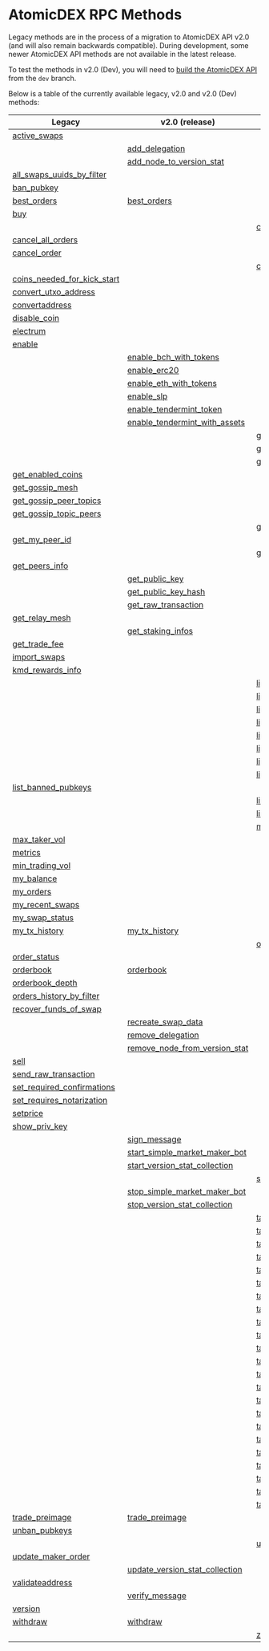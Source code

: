 
# AtomicDEX RPC Methods

Legacy methods are in the process of a migration to AtomicDEX API v2.0 (and will also remain backwards compatible).
During development, some newer AtomicDEX API methods are not available in the latest release.

To test the methods in v2.0 (Dev), you will need to [build the AtomicDEX API](../atomicdex/setup/) from the `dev` branch.

Below is a table of the currently available legacy, v2.0 and v2.0 (Dev) methods:

| Legacy                                                                                                            | v2.0 (release)                                                                                                         | v2.0 (dev)                                                                                                            |
| ----------------------------------------------------------------------------------------------------------------- | ---------------------------------------------------------------------------------------------------------------------- | --------------------------------------------------------------------------------------------------------------------- |
| [active\_swaps](/atomicdex/api/legacy/active_swaps/#active-swaps)                                                 |                                                                                                                        |                                                                                                                       |
|                                                                                                                   | [add\_delegation](/atomicdex/api/v20/add_delegation/#add-delegation)                                                   |                                                                                                                       |
|                                                                                                                   | [add\_node\_to\_version\_stat](/atomicdex/api/v20/add_node_to_version_stat/#add-node-to-version-stat)                  |                                                                                                                       |
| [all\_swaps\_uuids\_by\_filter](/atomicdex/api/legacy/all_swaps_uuids_by_filter/#all-swaps-uuids-by-filter)       |                                                                                                                        |                                                                                                                       |
| [ban\_pubkey](/atomicdex/api/legacy/ban_pubkey/#ban-pubkey)                                                       |                                                                                                                        |                                                                                                                       |
| [best\_orders](/atomicdex/api/legacy/best_orders/#best-orders)                                                    | [best\_orders](/atomicdex/api/v20/best_orders/#best-orders)                                                            |                                                                                                                       |
| [buy](/atomicdex/api/legacy/buy/#buy)                                                                             |                                                                                                                        |                                                                                                                       |
|                                                                                                                   |                                                                                                                        | [can\_get\_new\_address](/atomicdex/api/v20-dev/hd_address_management/#can-get-new-address)                           |
| [cancel\_all\_orders](/atomicdex/api/legacy/cancel_all_orders/#cancel-all-orders)                                 |                                                                                                                        |                                                                                                                       |
| [cancel\_order](/atomicdex/api/legacy/cancel_order/#cancel-order)                                                 |                                                                                                                        |                                                                                                                       |
|                                                                                                                   |                                                                                                                        | [close\_channel](/atomicdex/api/v20-dev/lightning/channels/#close-channel)                                            |
| [coins\_needed\_for\_kick\_start](/atomicdex/api/legacy/coins_needed_for_kick_start/#coins-needed-for-kick-start) |                                                                                                                        |                                                                                                                       |
| [convert\_utxo\_address](/atomicdex/api/legacy/convert_utxo_address/#convert-utxo-address)                        |                                                                                                                        |                                                                                                                       |
| [convertaddress](/atomicdex/api/legacy/convertaddress/#convertaddress)                                            |                                                                                                                        |                                                                                                                       |
| [disable\_coin](/atomicdex/api/legacy/disable_coin/#disable-coin)                                                 |                                                                                                                        |                                                                                                                       |
| [electrum](/atomicdex/api/legacy/coin_activation/#electrum-method)                                                |                                                                                                                        |                                                                                                                       |
| [enable](/atomicdex/api/legacy/coin_activation/#enable-method)                                                    |                                                                                                                        |                                                                                                                       |
|                                                                                                                   | [enable\_bch\_with\_tokens](/atomicdex/api/v20/enable_bch_with_tokens/#enable-bch-with-tokens)                         |                                                                                                                       |
|                                                                                                                   | [enable\_erc20](/atomicdex/api/v20/enable_erc20/#enable-erc20)                                                         |                                                                                                                       |
|                                                                                                                   | [enable\_eth\_with\_tokens](/atomicdex/api/v20/enable_eth_with_tokens/#enable-eth-with-tokens)                         |                                                                                                                       |
|                                                                                                                   | [enable\_slp](/atomicdex/api/v20/enable_slp/#enable-slp)                                                               |                                                                                                                       |
|                                                                                                                   | [enable\_tendermint\_token](/atomicdex/api/v20/enable_tendermint_token/#enable-tendermint-token)                       |                                                                                                                       |
|                                                                                                                   | [enable\_tendermint\_with\_assets](/atomicdex/api/v20/enable_tendermint_with_assets/#enable-tendermint-with-assets)    |                                                                                                                       |
|                                                                                                                   |                                                                                                                        | [get\_channel\_details](/atomicdex/api/v20-dev/lightning/channels/#get-channel-details)                               |
|                                                                                                                   |                                                                                                                        | [get\_claimable\_balances](/atomicdex/api/v20-dev/lightning/channels/#get-claimable-balances)                         |
|                                                                                                                   |                                                                                                                        | [get\_current\_mtp](/atomicdex/api/v20-dev/get_current_mtp/#get-current-mtp)                                          |
| [get\_enabled\_coins](/atomicdex/api/legacy/get_enabled_coins/#get-enabled-coins)                                 |                                                                                                                        |                                                                                                                       |
| [get\_gossip\_mesh](/atomicdex/api/legacy/get_gossip_mesh/#get-gossip-mesh)                                       |                                                                                                                        |                                                                                                                       |
| [get\_gossip\_peer\_topics](/atomicdex/api/legacy/get_gossip_peer_topics/#get-gossip-peer-topics)                 |                                                                                                                        |                                                                                                                       |
| [get\_gossip\_topic\_peers](/atomicdex/api/legacy/get_gossip_topic_peers/#get-gossip-topic-peers)                 |                                                                                                                        |                                                                                                                       |
|                                                                                                                   |                                                                                                                        | [get\_locked\_amount](/atomicdex/api/v20-dev/get_locked_amount/#get-locked-amount)                                    |
| [get\_my\_peer\_id](/atomicdex/api/legacy/get_my_peer_id/#get-my-peer-id)                                         |                                                                                                                        |                                                                                                                       |
|                                                                                                                   |                                                                                                                        | [get\_new\_address](/atomicdex/api/v20-dev/hd_address_management/#get-new-address)                                    |
| [get\_peers\_info](/atomicdex/api/legacy/get_peers_info/#get-peers-info)                                          |                                                                                                                        |                                                                                                                       |
|                                                                                                                   | [get\_public\_key](/atomicdex/api/v20/get_public_key/#get-public-key)                                                  |                                                                                                                       |
|                                                                                                                   | [get\_public\_key\_hash](/atomicdex/api/v20/get_public_key_hash/#get-public-key-hash)                                  |                                                                                                                       |
|                                                                                                                   | [get\_raw\_transaction](/atomicdex/api/v20/get_raw_transaction/#get-raw-transaction)                                   |                                                                                                                       |
| [get\_relay\_mesh](/atomicdex/api/legacy/get_relay_mesh/#get-relay-mesh)                                          |                                                                                                                        |                                                                                                                       |
|                                                                                                                   | [get\_staking\_infos](/atomicdex/api/v20/get_staking_infos/#get-staking-infos)                                         |                                                                                                                       |
| [get\_trade\_fee](/atomicdex/api/legacy/get_trade_fee/#get-trade-fee)                                             |                                                                                                                        |                                                                                                                       |
| [import\_swaps](/atomicdex/api/legacy/import_swaps/#import-swaps)                                                 |                                                                                                                        |                                                                                                                       |
| [kmd\_rewards\_info](/atomicdex/api/legacy/kmd_rewards_info/#kmd-rewards-info)                                    |                                                                                                                        |                                                                                                                       |
|                                                                                                                   |                                                                                                                        | [lightning::nodes::add\_trusted\_node](/atomicdex/api/v20-dev/lightning/nodes/#add-trusted-node)                      |
|                                                                                                                   |                                                                                                                        | [lightning::nodes::connect\_to\_node](/atomicdex/api/v20-dev/lightning/nodes/#connect-to-node)                        |
|                                                                                                                   |                                                                                                                        | [lightning::nodes::list\_trusted\_nodes](/atomicdex/api/v20-dev/lightning/nodes/#list-trusted-nodes)                  |
|                                                                                                                   |                                                                                                                        | [lightning::nodes::remove\_trusted\_node](/atomicdex/api/v20-dev/lightning/nodes/#remove-trusted-node)                |
|                                                                                                                   |                                                                                                                        | [lightning::payments::generate\_invoice](/atomicdex/api/v20-dev/lightning/payments/#generate-invoice)                 |
|                                                                                                                   |                                                                                                                        | [lightning::payments::get\_payment\_details](/atomicdex/api/v20-dev/lightning/payments/#get-payment-details)          |
|                                                                                                                   |                                                                                                                        | [lightning::payments::list\_payments\_by\_filter](/atomicdex/api/v20-dev/lightning/payments/#list-payments-by-filter) |
|                                                                                                                   |                                                                                                                        | [lightning::payments::send\_payment](/atomicdex/api/v20-dev/lightning/payments/#send-payment)                         |
| [list\_banned\_pubkeys](/atomicdex/api/legacy/list_banned_pubkeys/#list-banned-pubkeys)                           |                                                                                                                        |                                                                                                                       |
|                                                                                                                   |                                                                                                                        | [list\_closed\_channels\_by\_filter](/atomicdex/api/v20-dev/lightning/channels/#list-closed-channels-by-filter)       |
|                                                                                                                   |                                                                                                                        | [list\_open\_channels\_by\_filter](/atomicdex/api/v20-dev/lightning/channels/#list-open-channels-by-filter)           |
|                                                                                                                   |                                                                                                                        | [max\_maker\_vol](/atomicdex/api/v20-dev/max_maker_vol/#max-maker-vol)                                                |
| [max\_taker\_vol](/atomicdex/api/legacy/max_taker_vol/#max-taker-vol)                                             |                                                                                                                        |                                                                                                                       |
| [metrics](/atomicdex/api/legacy/metrics/#metrics)                                                                 |                                                                                                                        |                                                                                                                       |
| [min\_trading\_vol](/atomicdex/api/legacy/min_trading_vol/#min-trading-vol)                                       |                                                                                                                        |                                                                                                                       |
| [my\_balance](/atomicdex/api/legacy/my_balance/#my-balance)                                                       |                                                                                                                        |                                                                                                                       |
| [my\_orders](/atomicdex/api/legacy/my_orders/#my-orders)                                                          |                                                                                                                        |                                                                                                                       |
| [my\_recent\_swaps](/atomicdex/api/legacy/my_recent_swaps/#my-recent-swaps)                                       |                                                                                                                        |                                                                                                                       |
| [my\_swap\_status](/atomicdex/api/legacy/my_swap_status/#my-swap-status)                                          |                                                                                                                        |                                                                                                                       |
| [my\_tx\_history](/atomicdex/api/legacy/my_tx_history/#my-tx-history)                                             | [my\_tx\_history](/atomicdex/api/v20/my_tx_history/#my-tx-history)                                                     |                                                                                                                       |
|                                                                                                                   |                                                                                                                        | [open\_channel](/atomicdex/api/v20-dev/lightning/channels/#open-channel)                                              |
| [order\_status](/atomicdex/api/legacy/order_status/#order-status)                                                 |                                                                                                                        |                                                                                                                       |
| [orderbook](/atomicdex/api/legacy/orderbook/#orderbook)                                                           | [orderbook](/atomicdex/api/v20/orderbook/#orderbook)                                                                   |                                                                                                                       |
| [orderbook\_depth](/atomicdex/api/legacy/orderbook_depth/#orderbook-depth)                                        |                                                                                                                        |                                                                                                                       |
| [orders\_history\_by\_filter](/atomicdex/api/legacy/orders_history_by_filter/#orders-history-by-filter)           |                                                                                                                        |                                                                                                                       |
| [recover\_funds\_of\_swap](/atomicdex/api/legacy/recover_funds_of_swap/#recover-funds-of-swap)                    |                                                                                                                        |                                                                                                                       |
|                                                                                                                   | [recreate\_swap\_data](/atomicdex/api/v20/recreate_swap_data/#recreate-swap-data)                                      |                                                                                                                       |
|                                                                                                                   | [remove\_delegation](/atomicdex/api/v20/remove_delegation/#remove-delegation)                                          |                                                                                                                       |
|                                                                                                                   | [remove\_node\_from\_version\_stat](/atomicdex/api/v20/remove_node_from_version_stat/#remove-node-from-version-stat)   |                                                                                                                       |
| [sell](/atomicdex/api/legacy/sell/#sell)                                                                          |                                                                                                                        |                                                                                                                       |
| [send\_raw\_transaction](/atomicdex/api/legacy/send_raw_transaction/#send-raw-transaction)                        |                                                                                                                        |                                                                                                                       |
| [set\_required\_confirmations](/atomicdex/api/legacy/set_required_confirmations/#set-required-confirmations)      |                                                                                                                        |                                                                                                                       |
| [set\_requires\_notarization](/atomicdex/api/legacy/set_requires_notarization/#set-requires-notarization)         |                                                                                                                        |                                                                                                                       |
| [setprice](/atomicdex/api/legacy/setprice/#setprice)                                                              |                                                                                                                        |                                                                                                                       |
| [show\_priv\_key](/atomicdex/api/legacy/show_priv_key/#show-priv-key)                                             |                                                                                                                        |                                                                                                                       |
|                                                                                                                   | [sign\_message](/atomicdex/api/v20/message_signing/#sign-message)                                                      |                                                                                                                       |
|                                                                                                                   | [start\_simple\_market\_maker\_bot](/atomicdex/api/v20/start_simple_market_maker_bot/#start-simple-market-maker-bot)   |                                                                                                                       |
|                                                                                                                   | [start\_version\_stat\_collection](/atomicdex/api/v20/start_version_stat_collection/#start-version-stat-collection)    |                                                                                                                       |
|                                                                                                                   |                                                                                                                        | [status](/atomicdex/api/v20-dev/task_create_new_account/#status)                                                      |
|                                                                                                                   | [stop\_simple\_market\_maker\_bot](/atomicdex/api/v20/stop_simple_market_maker_bot/#stop-simple-market-maker-bot)      |                                                                                                                       |
|                                                                                                                   | [stop\_version\_stat\_collection](/atomicdex/api/v20/stop_version_stat_collection/#stop-version-stat-collection)       |                                                                                                                       |
|                                                                                                                   |                                                                                                                        | [task::account\_balance::cancel](/atomicdex/api/v20-dev/task_account_balance/#cancel)                                 |
|                                                                                                                   |                                                                                                                        | [task::account\_balance::init](/atomicdex/api/v20-dev/task_account_balance/#init)                                     |
|                                                                                                                   |                                                                                                                        | [task::account\_balance::status](/atomicdex/api/v20-dev/task_account_balance/#status)                                 |
|                                                                                                                   |                                                                                                                        | [task::create\_new\_account::init](/atomicdex/api/v20-dev/task_create_new_account/#init)                              |
|                                                                                                                   |                                                                                                                        | [task::enable\_lightning::cancel](/atomicdex/api/v20-dev/lightning/activation/#cancel-initialization)                 |
|                                                                                                                   |                                                                                                                        | [task::enable\_lightning::init](/atomicdex/api/v20-dev/lightning/activation/#initialize-lightning)                    |
|                                                                                                                   |                                                                                                                        | [task::enable\_lightning::status](/atomicdex/api/v20-dev/lightning/activation/#initialization-status)                 |
|                                                                                                                   |                                                                                                                        | [task::enable\_qtum::init](/atomicdex/api/v20-dev/task_enable_qtum/#init)                                             |
|                                                                                                                   |                                                                                                                        | [task::enable\_qtum::status](/atomicdex/api/v20-dev/task_enable_qtum/#status)                                         |
|                                                                                                                   |                                                                                                                        | [task::enable\_qtum::user\_action](/atomicdex/api/v20-dev/task_enable_qtum/#user-action)                              |
|                                                                                                                   |                                                                                                                        | [task::enable\_utxo::init](/atomicdex/api/v20-dev/task_enable_utxo/#init)                                             |
|                                                                                                                   |                                                                                                                        | [task::enable\_utxo::status](/atomicdex/api/v20-dev/task_enable_utxo/#status)                                         |
|                                                                                                                   |                                                                                                                        | [task::enable\_utxo::user\_action](/atomicdex/api/v20-dev/task_enable_utxo/#user-action)                              |
|                                                                                                                   |                                                                                                                        | [task::enable\_z\_coin::cancel](/atomicdex/api/v20-dev/task_enable_z_coin/#cancel-initialization)                     |
|                                                                                                                   |                                                                                                                        | [task::enable\_z\_coin::init](/atomicdex/api/v20-dev/task_enable_z_coin/#initialize-z-coin-activation)                |
|                                                                                                                   |                                                                                                                        | [task::enable\_z\_coin::status](/atomicdex/api/v20-dev/task_enable_z_coin/#activation-status)                         |
|                                                                                                                   |                                                                                                                        | [task::init\_trezor::cancel](/atomicdex/api/v20-dev/task_init_trezor/#cancel)                                         |
|                                                                                                                   |                                                                                                                        | [task::init\_trezor::init](/atomicdex/api/v20-dev/task_init_trezor/#init)                                             |
|                                                                                                                   |                                                                                                                        | [task::init\_trezor::status](/atomicdex/api/v20-dev/task_init_trezor/#status)                                         |
|                                                                                                                   |                                                                                                                        | [task::init\_trezor::user\_action](/atomicdex/api/v20-dev/task_init_trezor/#user-action)                              |
|                                                                                                                   |                                                                                                                        | [task::withdraw::cancel](/atomicdex/api/v20-dev/task_withdraw/#cancel)                                                |
|                                                                                                                   |                                                                                                                        | [task::withdraw::init](/atomicdex/api/v20-dev/task_withdraw/#init)                                                    |
|                                                                                                                   |                                                                                                                        | [task::withdraw::status](/atomicdex/api/v20-dev/task_withdraw/#status)                                                |
| [trade\_preimage](/atomicdex/api/legacy/trade_preimage/#trade-preimage)                                           | [trade\_preimage](/atomicdex/api/v20/trade_preimage/#trade-preimage)                                                   |                                                                                                                       |
| [unban\_pubkeys](/atomicdex/api/legacy/unban_pubkeys/#unban-pubkeys)                                              |                                                                                                                        |                                                                                                                       |
|                                                                                                                   |                                                                                                                        | [update\_channel](/atomicdex/api/v20-dev/lightning/channels/#update-channel)                                          |
| [update\_maker\_order](/atomicdex/api/legacy/update_maker_order/#update-maker-order)                              |                                                                                                                        |                                                                                                                       |
|                                                                                                                   | [update\_version\_stat\_collection](/atomicdex/api/v20/update_version_stat_collection/#update-version-stat-collection) |                                                                                                                       |
| [validateaddress](/atomicdex/api/legacy/validateaddress/#validateaddress)                                         |                                                                                                                        |                                                                                                                       |
|                                                                                                                   | [verify\_message](/atomicdex/api/v20/message_signing/#verify-message)                                                  |                                                                                                                       |
| [version](/atomicdex/api/legacy/version/#version)                                                                 |                                                                                                                        |                                                                                                                       |
| [withdraw](/atomicdex/api/legacy/withdraw/#withdraw)                                                              | [withdraw](/atomicdex/api/v20/withdraw/#withdraw)                                                                      |                                                                                                                       |
|                                                                                                                   |                                                                                                                        | [z\_coin\_tx\_history](/atomicdex/api/v20-dev/task_enable_z_coin/#z-coin-transaction-history)                         |
